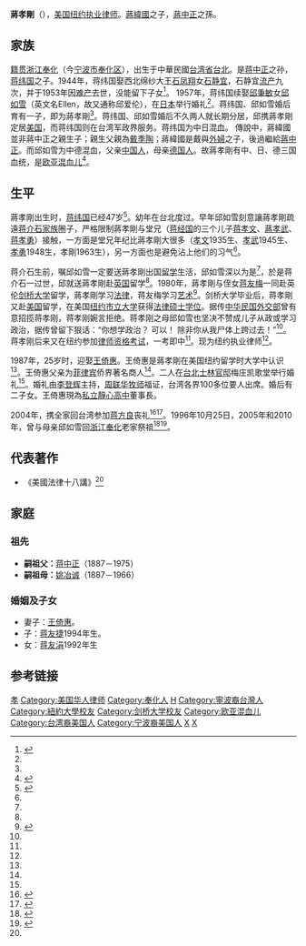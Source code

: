 '''蔣孝剛'''（{{bd|1962年11月22日||}}），[[美国|美国]][[纽约|纽约]][[执业律师|执业律师]]。[[蔣緯國|蔣緯國]]之子，[[蔣中正|蔣中正]]之孫。

==家族==
[[籍贯|籍贯]][[浙江|浙江]][[奉化|奉化]]（今[[宁波市|宁波市]][[奉化区|奉化区]]），出生于中華民國[[台湾省|台湾省]][[台北|台北]]。是[[蒋中正|蒋中正]]之孙，[[蒋纬国|蒋纬国]]之子。1944年，蒋纬国娶西北绵纱大王[[石凤翔|石凤翔]]女[[石静宜|石静宜]]，石静宜[[流产|流产]]九次，并于1953年因[[难产|难产]]去世，没能留下子女<ref name="蔣孝剛">{{cite web |url=http://www.china.com.cn/chinese/TCC/haixia/18225.htm |title=特立独行：蒋纬国的夫人和儿子 |publisher=[[中国网|中国网]]   |author= |date= |accessdate=2013年3月29日 |language=zh-hans |archive-date=2014年3月24日 |archive-url=https://web.archive.org/web/20140324021305/http://www.china.com.cn/chinese/TCC/haixia/18225.htm |dead-url=no }}</ref>。 1957年，蒋纬国续娶[[邱秉敏|邱秉敏]]女[[邱如雪|邱如雪]]（英文名Ellen，故又通称邱爱伦），在[[日本|日本]]举行婚礼<ref name="蔣孝剛"/>。蒋纬国、邱如雪婚后育有一子，即为蔣孝剛<ref name="蔣孝剛"/>。蒋纬国、邱如雪婚后不久两人就长期分居，邱携蔣孝剛定居[[美国|美国]]，而蒋纬国则在台湾军政界服务。蒋纬国为中日混血。
傳說中，蔣緯國並非蔣中正之親生子；親生父親為[[戴季陶|戴季陶]]；蔣緯國是戴與[[外婦|外婦]]{{link-ja|重松金子|重松金子}}之子，後過繼給[[蔣中正|蔣中正]]。而邱如雪为中德混血，父亲[[中国人|中国人]]，母亲[[德国人|德国人]]。故蔣孝剛有中、日、德三国血统，是[[欧亚混血儿|欧亚混血儿]]<ref name="蔣孝剛婚礼">{{cite web |url=http://www.nownews.com/2003/02/22/301-1415515.htm |title=蔣家／蔣孝剛與王倚惠俊男美女 靜心畢業典禮英文致詞 |publisher=[[今日新闻|今日新闻]]   |author=記者簡余晏／台北報導 |date=2003年2月22日 |accessdate=2013年3月29日 |language=zh-hant |archive-date=2011年5月18日 |archive-url=https://web.archive.org/web/20110518003638/http://www.nownews.com/2003/02/22/301-1415515.htm |dead-url=no }}</ref>。

==生平==

蔣孝剛出生时，[[蒋纬国|蒋纬国]]已经47岁<ref name="蒋家第三代">{{cite web|url=http://cul.cn.yahoo.com/ypen/20101025/60905_5.html|title=蒋家第三代，活着的不多|publisher=[[雅虎|雅虎]]文化>>历史|author=[[人民网|人民网]]|date=2010年10月25日|accessdate=2013年3月29日|language=zh-hans|deadurl=yes|archiveurl=https://web.archive.org/web/20110924194743/http://cul.cn.yahoo.com/ypen/20101025/60905_5.html|archivedate=2011年9月24日}}</ref>。幼年在台北度过。早年邱如雪刻意讓蔣孝剛疏遠[[蒋介石家族|蒋介石家族]]圈子，严格限制蔣孝剛与堂兄（[[蒋经国|蒋经国]]的三个儿子[[蒋孝文|蒋孝文]]、[[蔣孝武|蔣孝武]]、[[蒋孝勇|蒋孝勇]]）接触，一方面是堂兄年纪比蔣孝剛大很多（[[蔣孝文|孝文]]1935生、[[蔣孝武|孝武]]1945生、[[蔣孝勇|孝勇]]1948生，孝剛1963生），另一方面也是避免沾上他们的习气<ref name="蔣孝剛"/>。

蒋介石生前，嘱邱如雪一定要送蔣孝剛出国[[留学|留学]]生活，邱如雪深以为是<ref name="蔣孝剛"/>，於是蒋介石一过世，邱就送蔣孝剛赴[[英国|英国]]留学<ref name="蔣孝剛"/>。1980年，蔣孝剛与侄女[[蒋友梅|蒋友梅]]一同赴英伦[[剑桥大学|剑桥大学]]留学，蔣孝剛学习[[法律|法律]]，蒋友梅学习[[艺术|艺术]]<ref name="蔣孝剛 寻访">{{cite web |url=http://tw.people.com.cn/GB/26741/9852471.html |title=组图：蒋纬国寻访生父寻找戴季陶遗骨秘闻 (13) |publisher=[[人民网|人民网]] |author=来源：人民网强国论坛 |date=2009年8月13日 |accessdate=2013年3月29日 |language=zh-hans |archive-date=2016年3月4日 |archive-url=https://web.archive.org/web/20160304064638/http://tw.people.com.cn/GB/26741/9852471.html |dead-url=no }}</ref>。剑桥大学毕业后，蒋孝剛又赴[[美国|美国]]留学，在美国[[纽约市立大学|纽约市立大学]]获得[[法律硕士|法律硕士]][[学位|学位]]。据传[[中华民国外交部|中华民国外交部]]曾有意招揽蒋孝刚，蒋孝刚婉言拒绝。蒋孝刚之母邱如雪也坚决不赞成儿子从政或学习政治，据传曾留下狠话：“你想学政治？ 可以！ 除非你从我尸体上跨过去！”<ref name="蔣孝剛"/>。蒋孝刚后来又在纽约参加[[律师资格考试|律师资格考试]]，一考即中<ref name="蔣孝剛"/>。现为纽约执业律师<ref name="蔣孝剛"/>。

1987年，25岁时，迎娶[[王倚惠|王倚惠]]。王倚惠是蔣孝剛在美国纽约留学时大学中认识<ref name="蔣孝剛 寻访"/>。王倚惠父亲为[[菲律宾|菲律宾]]侨界著名商人<ref name="蔣孝剛 寻访"/>。二人在[[台北|台北]][[士林官邸|士林官邸]]梅庄凯歌堂举行婚礼<ref name="蔣孝剛婚礼"/>。婚礼由[[李登辉|李登辉]]主持，[[周联华|周联华]][[牧师|牧师]]福证，台湾各界100多位要人出席。婚后有二子女。王倚惠現為[[臺北市私立靜心高級中學|私立靜心高中]]董事長。

2004年，携全家回台湾参加[[蒋方良|蒋方良]]丧礼<ref name="蒋方良丧礼1">{{cite web |url=http://www.epochtimes.com/gb/4/12/16/n749484.htm |title=蒋孝刚会章孝严 谈蒋方良治丧事宜 |publisher=大纪元 |author=中央社记者王家俊台北16日电 |date=12/16/2004 7:48:09 PM |accessdate=2013年3月29日 |language=zh-hans |archive-date=2011年8月4日 |archive-url=https://web.archive.org/web/20110804013323/http://www.epochtimes.com/gb/4/12/16/n749484.htm |dead-url=no }}</ref><ref name="蒋方良丧礼2">{{cite web |url=http://www.tvbs.com.tw/news/news_list.asp?no=nancy20041216105824 |title=蔣方良過世 蔣孝剛密會章孝嚴 |publisher=[[TVBS|TVBS]] |author= |date=修改:2004/12/16 13:50 |accessdate=2013年3月29日 |language=zh-hant |archive-date=2019年5月3日 |archive-url=https://web.archive.org/web/20190503054845/https://www.tvbs.com.tw/news/news_list.asp?no=nancy20041216105824 |dead-url=no }}</ref>。1996年10月25日，2005年和2010年，曾与母亲邱如雪回[[浙江|浙江]][[奉化|奉化]]老家祭祖<ref name="祭祖1">{{cite web|url=http://history.huanqiu.com/people/2010-04/795281_9.html|title=蒋家王朝后花园 探秘溪口蒋氏家族百年兴衰|publisher=[[环球网|环球网]]>历史>历史名人|author=环球人物|date=2010-04-28|accessdate=2013年3月29日|language=zh-hans|deadurl=yes|archiveurl=https://web.archive.org/web/20140815073455/http://history.huanqiu.com/people/2010-04/795281_9.html|archivedate=2014年8月15日|df=}}</ref><ref name="祭祖2">{{cite web |url=http://www.tailian.org.cn/n1080/n1110/n1489/n792410/792863.html |title=溪口：蒋氏子孙回乡路 |publisher=中华全国台湾同胞联谊会> 资讯动态> 台声 |author=来源 : 《台声杂志》 2010年第四期 |date=2010年5月5日 |accessdate=2013年3月29日 |language=zh-hans |archive-date=2014年8月14日 |archive-url=https://web.archive.org/web/20140814222858/http://www.tailian.org.cn/n1080/n1110/n1489/n792410/792863.html |dead-url=yes }}</ref>。

==代表著作==
* 《美國法律十八講》<ref name="蔣孝剛婚礼"/>

==家庭==
===祖先===
{{Ahnentafel top}}<center>
{{ahnentafel-compact5
|boxstyle_1=background-color: #aaf;
|boxstyle_2=background-color: #bbf;
|boxstyle_3=background-color: #ccf;
|boxstyle_4=background-color: #ddf;
|boxstyle_5=background-color: #eef;
|1='''蒋孝刚'''（1963－）
|2='''父：'''[[蒋纬国|蒋纬国]]（1916－1997）
|3='''母：'''[[邱如雪|邱如雪]]（1934－）
|4='''祖父：'''[[戴傳賢|戴傳賢]]（1891－1949）
|5='''祖母：'''[[重松金子|重松金子]]（？－1921）
|6= '''外祖父：'''[[邱秉敏|邱秉敏]]
|7='''外祖母：'''（德国人）
|8= '''曾祖父：'''[[戴小轩|戴小轩]]
|9='''曾祖母：'''黄氏
|10= 
|11=
|12=
|13=
|14=
|15=
|16='''高祖父：'''[[戴廉|戴廉]]<ref>沈清松，慧嚴，李雲漢．[http://www.google.com/search?tbs=bks:1&q=isbn:9570516194 陳大齊·太虛·戴季陶]．台北：臺灣商務印書館．1999：77-78 ISBN 9570516194</ref>
|17= 
|18= 
|19= 
|20=
|21=
|22=
|23=
|24=
|25=
|26=
|27=
|28=
|29=
|30=
|31=
}}</center>
*'''嗣祖父：'''[[蒋中正|蒋中正]]（1887－1975）
*'''嗣祖母：'''[[姚冶诚|姚冶诚]]（1887－1966）
{{ahnentafel bottom}}

===婚姻及子女===
*妻子：[[王倚惠|王倚惠]]。
*子：[[蒋友捷|蒋友捷]]1994年生。
*女：[[蒋友涓|蒋友涓]]1992年生

==参考链接==
{{Reflist}}

{{DEFAULTSORT:J}}
[[Category:蔣緯國家族|孝]]
[[Category:美国华人律师|Category:美国华人律师]]
[[Category:奉化人|Category:奉化人]]
[[Category:蔣家第三代|H]]
[[Category:寧波裔台灣人|Category:寧波裔台灣人]]
[[Category:紐約大學校友|Category:紐約大學校友]]
[[Category:剑桥大学校友|Category:剑桥大学校友]]
[[Category:欧亚混血儿|Category:欧亚混血儿]]
[[Category:台湾裔美国人|Category:台湾裔美国人]]
[[Category:宁波裔美国人|Category:宁波裔美国人]]
[[Category:蔣氏家族|X]]
[[Category:蔣姓|X]]